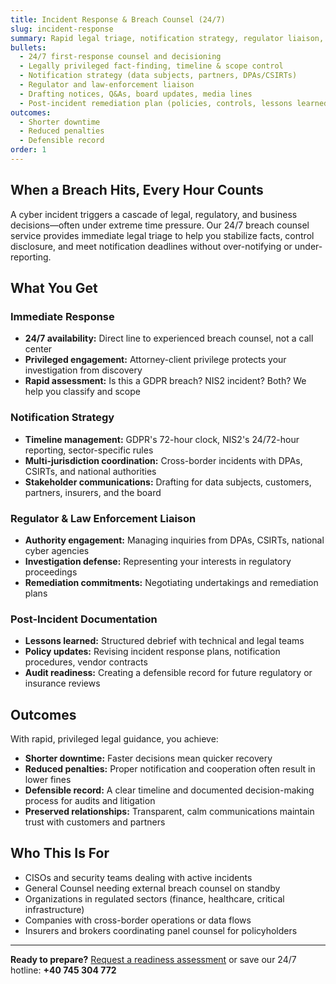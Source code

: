 ```yaml
---
title: Incident Response & Breach Counsel (24/7)
slug: incident-response
summary: Rapid legal triage, notification strategy, regulator liaison, client/partner communications, and post-incident remediation guidance (GDPR/NIS2 ready).
bullets:
  - 24/7 first-response counsel and decisioning
  - Legally privileged fact-finding, timeline & scope control
  - Notification strategy (data subjects, partners, DPAs/CSIRTs)
  - Regulator and law-enforcement liaison
  - Drafting notices, Q&As, board updates, media lines
  - Post-incident remediation plan (policies, controls, lessons learned)
outcomes:
  - Shorter downtime
  - Reduced penalties
  - Defensible record
order: 1
---
```


## When a Breach Hits, Every Hour Counts

A cyber incident triggers a cascade of legal, regulatory, and business decisions—often under extreme time pressure. Our 24/7 breach counsel service provides immediate legal triage to help you stabilize facts, control disclosure, and meet notification deadlines without over-notifying or under-reporting.

## What You Get

### Immediate Response
- **24/7 availability:** Direct line to experienced breach counsel, not a call center
- **Privileged engagement:** Attorney-client privilege protects your investigation from discovery
- **Rapid assessment:** Is this a GDPR breach? NIS2 incident? Both? We help you classify and scope

### Notification Strategy
- **Timeline management:** GDPR's 72-hour clock, NIS2's 24/72-hour reporting, sector-specific rules
- **Multi-jurisdiction coordination:** Cross-border incidents with DPAs, CSIRTs, and national authorities
- **Stakeholder communications:** Drafting for data subjects, customers, partners, insurers, and the board

### Regulator & Law Enforcement Liaison
- **Authority engagement:** Managing inquiries from DPAs, CSIRTs, national cyber agencies
- **Investigation defense:** Representing your interests in regulatory proceedings
- **Remediation commitments:** Negotiating undertakings and remediation plans

### Post-Incident Documentation
- **Lessons learned:** Structured debrief with technical and legal teams
- **Policy updates:** Revising incident response plans, notification procedures, vendor contracts
- **Audit readiness:** Creating a defensible record for future regulatory or insurance reviews

## Outcomes

With rapid, privileged legal guidance, you achieve:

- **Shorter downtime:** Faster decisions mean quicker recovery
- **Reduced penalties:** Proper notification and cooperation often result in lower fines
- **Defensible record:** A clear timeline and documented decision-making process for audits and litigation
- **Preserved relationships:** Transparent, calm communications maintain trust with customers and partners

## Who This Is For

- CISOs and security teams dealing with active incidents
- General Counsel needing external breach counsel on standby
- Organizations in regulated sectors (finance, healthcare, critical infrastructure)
- Companies with cross-border operations or data flows
- Insurers and brokers coordinating panel counsel for policyholders

---

**Ready to prepare?** [Request a readiness assessment](/contact) or save our 24/7 hotline: **+40 745 304 772**

